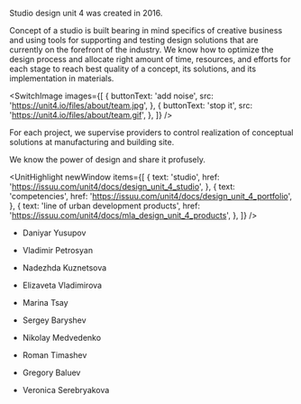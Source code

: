 
<Title>ABOUT US</Title>

Studio design unit 4 was created in 2016.

Concept of a studio is built bearing in mind specifics of creative business and
using tools for supporting and testing design solutions that are currently on the
forefront of the industry. We know how to optimize the design process and
allocate right amount of time, resources, and efforts for each stage to reach best
quality of a concept, its solutions, and its implementation in materials.

<SwitchImage
    images={[
        {
            buttonText: 'add noise',
            src: 'https://unit4.io/files/about/team.jpg',
        },
        {
            buttonText: 'stop it',
            src: 'https://unit4.io/files/about/team.gif',
        },
    ]}
/>

For each project, we supervise providers to control realization of conceptual
solutions at manufacturing and building site.

We know the power of design and share it profusely.

<UnitHighlight newWindow items={[
    {
        text: 'studio',
        href: 'https://issuu.com/unit4/docs/design_unit_4_studio',
    },
    {
        text: 'competencies',
        href: 'https://issuu.com/unit4/docs/design_unit_4_portfolio',
    },
    {
        text: 'line of urban development products',
        href: 'https://issuu.com/unit4/docs/mla_design_unit_4_products',
    },
]} />

- Daniyar Yusupov
- Vladimir Petrosyan
- Nadezhda Kuznetsova
- Elizaveta Vladimirova


- Marina Tsay
- Sergey Baryshev
- Nikolay Medvedenko
- Roman Timashev
- Gregory Baluev
- Veronica Serebryakova

